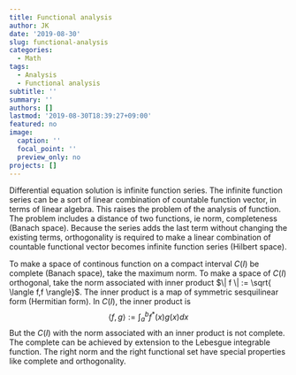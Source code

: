 ```yaml
---
title: Functional analysis
author: JK
date: '2019-08-30'
slug: functional-analysis
categories:
  - Math
tags:
  - Analysis
  - Functional analysis
subtitle: ''
summary: ''
authors: []
lastmod: '2019-08-30T18:39:27+09:00'
featured: no
image:
  caption: ''
  focal_point: ''
  preview_only: no
projects: []
---
```


Differential equation solution is infinite function series. The infinite function series can be a sort of linear combination of countable function vector, in terms of linear algebra. This raises the problem of the analysis of function. The problem includes a distance of two functions, ie norm, completeness (Banach space). Because the series adds the last term without changing the existing terms, orthogonality is required to make a linear combination of countable functional vector becomes infinite function series (Hilbert space).  

To make a space of continous function on a compact interval $C(I)$ be complete (Banach space), take the maximum norm. To make a space of $C(I)$ orthogonal, take the norm associated with inner product $\| f \| := \sqrt{ \langle f,f \rangle}$. The inner product is a map of symmetric sesquilinear form (Hermitian form). In $C(I)$, the inner product is $$ \langle f,g \rangle := \int_{a}^{b} f^{*} (x)g(x)dx $$
But the $C(I)$ with the norm associated with an inner product is not complete. The complete can be achieved by extension to the Lebesgue integrable function. The right norm and the right functional set have special properties like complete and orthogonality.